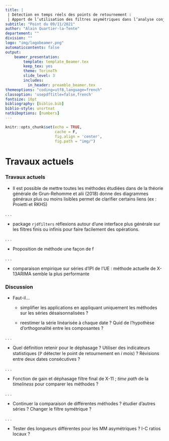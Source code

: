 ```yaml
---
title: |
 | Détection en temps réels des points de retournement :
 | Apport de l’utilisation des filtres asymétriques dans l’analyse conjoncturelle
subtitle: "Point du 09/11/2021"
author: "Alain Quartier-la-Tente"
departement: ""
division: ""
logo: "img/logobeamer.png"
automaticcontents: false
output:
    beamer_presentation:
        template: template_Beamer.tex
        keep_tex: yes
        theme: TorinoTh
        slide_level: 3
        includes:
          in_header: preamble_beamer.tex
themeoptions: "coding=utf8,language=french"
classoption: 'usepdftitle=false,french'
fontsize: 10pt
bibliography: [biblio.bib]
biblio-style: unsrtnat
natbiboptions: [numbers]
---
```


```r
knitr::opts_chunk$set(echo = TRUE,
                      cache = F,
                      fig.align = 'center',
                      fig.path = "img/")
```

# Travaux actuels

###  Travaux actuels

- Il est possible de mettre toutes les méthodes étudiées dans de la théorie générale de Grun-Rehomme et alii (2018)\pause  
\faArrowCircleRight{} donne des diagrammes généraux plus ou moins lisibles\pause   
\faArrowCircleRight{} permet de clarifier certains liens (ex : Proietti et RKHS)

. . .

- package \faIcon{r-project} `rjdfilters` \faArrowCircleRight{} réflexions autour d'une interface plus générale sur les filtres finis ou infinis pour faire facilement des opérations.

. . .

- Proposition de méthode une façon de f

. . .


- comparaison empirique sur séries d'IPI de l'UE : méthode actuelle de X-13ARIMA semble la plus performante



###  Discussion

- Faut-il...

    - simplifier les applications en appliquant uniquement les méthodes sur les séries désaisonnalisées ?

    - reestimer la série linéarisée à chaque date ? Quid de l'hypothèse d'orthogonalité entre les composantes ?

. . .

- Quel définition retenir pour le déphasage ? Utiliser des indicateurs statistiques ($\mathbb P$ détecter le point de retournement en $i$ mois) ? Révisions entre deux dates consécutives ?

. . .

- Fonction de gain et déphasage filtre final de X-11 ; *time path* de la *timeliness* pour comparer les méthodes ?


. . .

- Continuer la comparaison de différentes méthodes ? étudier d'autres séries ? Changer le filtre symétrique ?


. . .


- Tester des longueurs différentes pour les MM asymétriques ? I-C ratios locaux ?